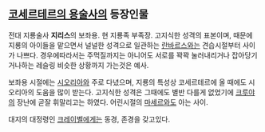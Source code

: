 == [[코세르테르의 용술사]]의 등장인물 ==

전대 지룡술사 '''지리스'''의 보좌용.
현 지룡족 부족장.
고지식한 성격의 표본이며, 때문에 지룡의 아이들을 맡으면서 널널한 성격으로 일관하는 [[란바르스]]와는 견습시절부터 사이가 나쁘다. 경우에따라서는 주먹질까지는 아니어도 서로를 꽉꽉 눌러내리거나 잡아당기거나하는 레슬링 비슷한 상황까지 가는것은 예사.

보좌용 시절에는 [[시오리아]]와 주로 다녔으며, 지룡의 특성상 코세르테르에 올 때에도 시오리아의 도움을 많이 받는다. 고지식한 성격은 그때에도 별반 다를게 없었기에 [[크루야]]의 장난에 곧잘 휘말리고는 하였다.
어린시절의 [[마세르]]와도 아는 사이.

대지의 대정령인 [[크레이벨]]에게는 동경, 존경을 갖고있다.
